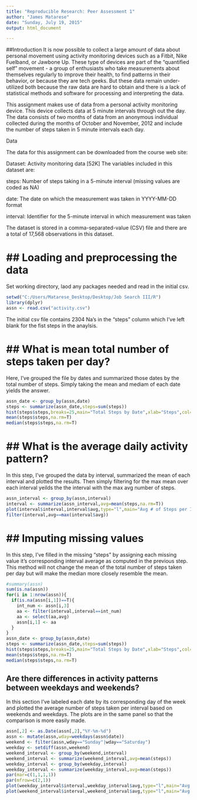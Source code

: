 ```yaml
---
title: "Reproducible Research: Peer Assessment 1"
author: "James Matarese"
date: "Sunday, July 19, 2015"
output: html_document

---
```

##Introduction
It is now possible to collect a large amount of data about personal movement using activity monitoring devices such as a Fitbit, Nike Fuelband, or Jawbone Up. These type of devices are part of the "quantified self" movement - a group of enthusiasts who take measurements about themselves regularly to improve their health, to find patterns in their behavior, or because they are tech geeks. But these data remain under-utilized both because the raw data are hard to obtain and there is a lack of statistical methods and software for processing and interpreting the data.

This assignment makes use of data from a personal activity monitoring device. This device collects data at 5 minute intervals through out the day. The data consists of two months of data from an anonymous individual collected during the months of October and November, 2012 and include the number of steps taken in 5 minute intervals each day.

Data

The data for this assignment can be downloaded from the course web site:

Dataset: Activity monitoring data [52K]
The variables included in this dataset are:

steps: Number of steps taking in a 5-minute interval (missing values are coded as NA)

date: The date on which the measurement was taken in YYYY-MM-DD format

interval: Identifier for the 5-minute interval in which measurement was taken

The dataset is stored in a comma-separated-value (CSV) file and there are a total of 17,568 observations in this dataset.


## Loading and preprocessing the data
=====================================
Set working directory, laod any packages needed and read in the initial csv.
```r
setwd("C:/Users/Matarese_Desktop/Desktop/Job Search III/R")
library(dplyr)
assn <- read.csv("activity.csv")
```
The initial csv file contains 2304 Na's in the "steps" column which I've left blank for the fist steps in the anaylsis. 

## What is mean total number of steps taken per day?
======================================
Here, I've grouped the file by dates and summarized those dates by the total number of steps.  Simply taking the mean and mediam of each date yields the answer.
```r
assn_date <- group_by(assn,date)
steps <- summarize(assn_date,steps=sum(steps))
hist(steps$steps,breaks=25,main="Total Steps by Date",xlab="Steps",col="blue")
mean(steps$steps,na.rm=T)
median(steps$steps,na.rm=T)
```

## What is the average daily activity pattern?
======================================
In this step, I've grouped the data by interval, summarized the mean of each interval and plotted the results.  Then simply filtering for the max mean over each interval yeilds the the interval with the max avg number of steps.
```r
assn_interval <- group_by(assn,interval)
interval <- summarize(assn_interval,avg=mean(steps,na.rm=T))
plot(interval$interval,interval$avg,type="l",main="Avg # of Steps per Interval",xlab="Interval",ylab="Avg Steps")
filter(interval,avg==max(interval$avg))
```

## Imputing missing values
=======================================
In this step, I've filled in the missing "steps" by assigning each missing value it's corresponding interval average as computed in the previous step.  This method will not change the mean of the total number of steps taken per day but will make the median more closely resemble the mean.
```r
#summary(assn)
sum(is.na(assn))
for(i in 1:nrow(assn)){
  if(is.na(assn[i,1])==T){
    int_num <- assn[i,3]
    aa <- filter(interval,interval==int_num)
    aa <- select(aa,avg)
    assn[i,1] <- aa
  }
}
assn_date <- group_by(assn,date)
steps <- summarize(assn_date,steps=sum(steps))
hist(steps$steps,breaks=25,main="Total Steps by Date",xlab="Steps",col="blue")
mean(steps$steps,na.rm=T)
median(steps$steps,na.rm=T)
```


## Are there differences in activity patterns between weekdays and weekends?
In this section I've labeled each date by its corresponding day of the week and plotted the average number of steps taken per interval based on weekends and weekdays.  The plots are in the same panel so that the comparison is more easily made.
```r
assn[,2] <- as.Date(assn[,2],"%Y-%m-%d")
assn <- mutate(assn,wday=weekdays(assn$date))
weekend <- filter(assn,wday=="Sunday"|wday=="Saturday")
weekday <- setdiff(assn,weekend)
weekend_interval <- group_by(weekend,interval)
weekend_interval <- summarize(weekend_interval,avg=mean(steps))
weekday_interval <- group_by(weekday,interval)
weekday_interval <- summarize(weekday_interval,avg=mean(steps))
par(mar=c(1,1,1,1))
par(mfrow=c(2,1))
plot(weekday_interval$interval,weekday_interval$avg,type="l",main="Avg # of Steps per WeekDay Interval")
plot(weekend_interval$interval,weekend_interval$avg,type="l",main="Avg # of Steps per WeekEnd Interval")
```
